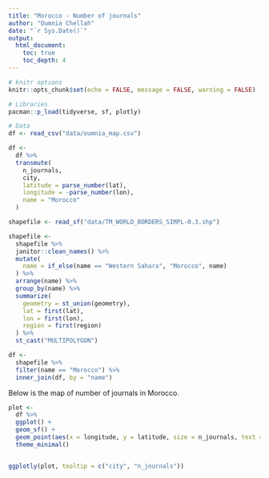 ---
title: "Morocco - Number of journals"
author: "Oumnia Chellah"
date: "`r Sys.Date()`"
output: 
  html_document:
    toc: true
    toc_depth: 4
---

```{r setup, include=FALSE}
# knitr options
knitr::opts_chunk$set(echo = FALSE, message = FALSE, warning = FALSE)
```


```{r message=FALSE, warning=FALSE}
# Libraries
pacman::p_load(tidyverse, sf, plotly)

# Data
df <- read_csv("data/oumnia_map.csv")

df <-
  df %>% 
  transmute(
    n_journals,
    city,
    latitude = parse_number(lat),
    longitude = -parse_number(lon),
    name = "Morocco"
  )

shapefile <- read_sf("data/TM_WORLD_BORDERS_SIMPL-0.3.shp")

shapefile <-
  shapefile %>% 
  janitor::clean_names() %>% 
  mutate(
    name = if_else(name == "Western Sahara", "Morocco", name)
  ) %>%
  arrange(name) %>% 
  group_by(name) %>% 
  summarize(
    geometry = st_union(geometry),
    lat = first(lat),
    lon = first(lon),
    region = first(region)
  ) %>% 
  st_cast("MULTIPOLYGON")

df <-
  shapefile %>% 
  filter(name == "Morocco") %>% 
  inner_join(df, by = "name")
```


Below is the map of number of journals in Morocco.

```{r}
plot <-
  df %>% 
  ggplot() +
  geom_sf() +
  geom_point(aes(x = longitude, y = latitude, size = n_journals, text = city), alpha = 0.5) +
  theme_minimal()


ggplotly(plot, tooltip = c("city", "n_journals"))
```

